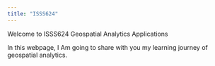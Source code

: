 ```yaml
---
title: "ISSS624"
---
```


Welcome to ISSS624 Geospatial Analytics Applications

In this webpage, I Am going to share with you my learning journey of geospatial analytics.

